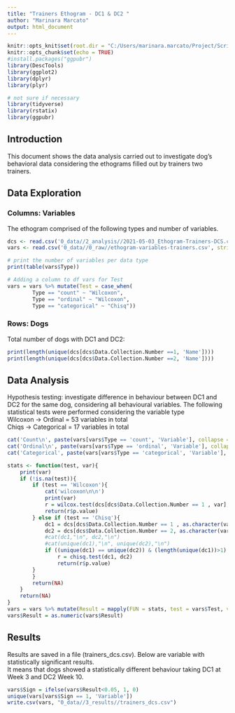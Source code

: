 ```yaml
---
title: "Trainers Ethogram - DC1 & DC2 "
author: "Marinara Marcato"
output: html_document
---
```


```r
knitr::opts_knit$set(root.dir = "C:/Users/marinara.marcato/Project/Scripts/dog_ethogram")
knitr::opts_chunk$set(echo = TRUE)
#install.packages("ggpubr")
library(DescTools)
library(ggplot2)
library(dplyr)
library(plyr)

# not sure if necessary
library(tidyverse)
library(rstatix)
library(ggpubr)
```

## Introduction 
This document shows the data analysis carried out to investigate 
dog's behavioral data considering the ethograms filled out by trainers
two trainers.


## Data Exploration
### Columns: Variables
The ethogram comprised of the following types and number of variables.

```r
dcs <- read.csv('0_data//2_analysis//2021-05-03_Ethogram-Trainers-DCS.csv', stringsAsFactors=FALSE)
vars <- read.csv('0_data//0_raw//ethogram-variables-trainers.csv', stringsAsFactors=FALSE)

# print the number of variables per data type
print(table(vars$Type))

# Adding a column to df vars for Test 
vars = vars %>% mutate(Test = case_when(
        Type == "count" ~ "Wilcoxon",
        Type == "ordinal" ~ "Wilcoxon", 
        Type == "categorical" ~ "Chisq"))
```


### Rows: Dogs
Total number of dogs with DC1 and DC2:
```r
print(length(unique(dcs[dcs$Data.Collection.Number ==1, 'Name'])))
print(length(unique(dcs[dcs$Data.Collection.Number ==2, 'Name'])))
```

## Data Analysis
Hypothesis testing: investigate difference in behaviour between DC1 and DC2 for the same dog, considering all behavioural variables. 
The following statistical tests were performed considering the variable type  <br>
Wilcoxon -> Ordinal = 53 variables in total<br>
Chiqs -> Categorical = 17 variables in total<br>

```r
cat('Count\n', paste(vars[vars$Type == 'count', 'Variable'], collapse = ','))
cat('Ordinal\n', paste(vars[vars$Type == 'ordinal', 'Variable'], collapse = ','))
cat('Categorical', paste(vars[vars$Type == 'categorical', 'Variable'], collapse = ','))
```

```r
stats <- function(test, var){
    print(var)
    if (!is.na(test)){
        if (test == 'Wilcoxon'){
            cat('wilcoxon\n\n')
            print(var)
            r = wilcox.test(dcs[dcs$Data.Collection.Number == 1 , var],  dcs[dcs$Data.Collection.Number == 2, var], paired = TRUE)
            return(r$p.value)
        } else if (test == 'Chisq'){  
            dc1 = dcs[dcs$Data.Collection.Number == 1 , as.character(var)]
            dc2 = dcs[dcs$Data.Collection.Number == 2, as.character(var)]
            #cat(dc1,"\n", dc2,"\n")
            #cat(unique(dc1),"\n", unique(dc2),"\n")
            if ((unique(dc1) == unique(dc2)) & (length(unique(dc1))>1) & (length(unique(dc2))>1)){
                r = chisq.test(dc1, dc2)
                return(r$p.value)
        }
        }
        return(NA)
    }
    return(NA)
}
vars = vars %>% mutate(Result = mapply(FUN = stats, test = vars$Test, var = vars$Variable))
vars$Result = as.numeric(vars$Result)
```

## Results
Results are saved in a file (trainers_dcs.csv). Below are variable with statistically significant results. <br>
It means that dogs showed a statistically different behaviour taking DC1 at Week 3 and DC2 Week 10. 
```r
vars$Sign = ifelse(vars$Result<0.05, 1, 0)
unique(vars[vars$Sign == 1, 'Variable'])
write.csv(vars, "0_data//3_results//trainers_dcs.csv")


```



